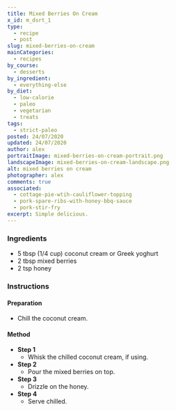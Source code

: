 ```yaml
---
title: Mixed Berries On Cream
x_id: m_dsrt_1
type:
  - recipe
  - post
slug: mixed-berries-on-cream
mainCategories: 
  - recipes
by_course:
  - desserts
by_ingredient:
  - everything-else
by_diet:
  - low-calorie
  - paleo
  - vegetarian
  - treats
tags:
  - strict-paleo
posted: 24/07/2020
updated: 24/07/2020
author: alex
portraitImage: mixed-berries-on-cream-portrait.png
landscapeImage: mixed-berries-on-cream-landscape.png
alt: mixed berries on cream
photographer: alex
comments: true
associated: 
  - cottage-pie-wtih-cauliflower-topping
  - pork-spare-ribs-with-honey-bbq-sauce
  - pork-stir-fry
excerpt: Simple delicious.
---
```


<Ingredients>

 ### Ingredients
    
  - 5 tbsp (1/4 cup) coconut cream or Greek yoghurt
  - 2 tbsp mixed berries
  - 2 tsp honey

</Ingredients>

<Instructions>

### Instructions

#### Preparation

  - Chill the coconut cream.

#### Method

  - **Step 1**
    - Whisk the chilled coconut cream, if using.
  - **Step 2**
    - Pour the mixed berries on top.
  - **Step 3**
    - Drizzle on the honey.
  - **Step 4**
    - Serve chilled.

</Instructions>



